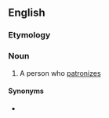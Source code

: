 ==English==

===Etymology===
{{suffix|en|patronize|er}}

===Noun===
{{en-noun}}

# A person who [[patronize]]s

====Synonyms====
* {{l|en|infantilizer}}